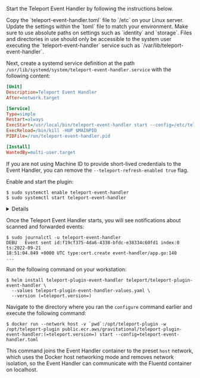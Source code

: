 Start the Teleport Event Handler by following the instructions below.

<Tabs>
<TabItem label="Linux server">
Copy the `teleport-event-handler.toml` file to `/etc` on your Linux server.
Update the settings within the `toml` file to match your environment. Make sure to
use absolute paths on settings such as `identity` and `storage`. Files
and directories in use should only be accessible to the system user executing
the `teleport-event-handler` service such as `/var/lib/teleport-event-handler`.

Next, create a systemd service definition at the path
`/usr/lib/systemd/system/teleport-event-handler.service` with the following
content:

```ini
[Unit]
Description=Teleport Event Handler
After=network.target

[Service]
Type=simple
Restart=always
ExecStart=/usr/local/bin/teleport-event-handler start --config=/etc/teleport-event-handler.toml --teleport-refresh-enabled=true
ExecReload=/bin/kill -HUP $MAINPID
PIDFile=/run/teleport-event-handler.pid

[Install]
WantedBy=multi-user.target
```

If you are not using Machine ID to provide short-lived credentials to the Event
Handler, you can remove the `--teleport-refresh-enabled true` flag.

Enable and start the plugin:

```code
$ sudo systemctl enable teleport-event-handler
$ sudo systemctl start teleport-event-handler
```

<Details title="Choose when to start exporting events">

You can configure when you would like the Teleport Event Handler to begin
exporting events when you run the `start` command. This example will start
exporting from May 5th, 2021:

```code
$ teleport-event-handler start --config /etc/teleport-event-handler.toml --start-time "2021-05-05T00:00:00Z"
```

You can only determine the start time once, when first running the Teleport
Event Handler. If you want to change the time frame later, remove the plugin
state directory that you specified in the `storage` field of the handler's
configuration file.

</Details>

Once the Teleport Event Handler starts, you will see notifications about scanned
and forwarded events:

```code
$ sudo journalctl -u teleport-event-handler
DEBU   Event sent id:f19cf375-4da6-4338-bfdc-e38334c60fd1 index:0 ts:2022-09-21
18:51:04.849 +0000 UTC type:cert.create event-handler/app.go:140
...
```

</TabItem>
<TabItem label="Helm chart">
Run the following command on your workstation:

```code
$ helm install teleport-plugin-event-handler teleport/teleport-plugin-event-handler \
  --values teleport-plugin-event-handler-values.yaml \
  --version (=teleport.version=)
```

</TabItem>
<TabItem label="Local Docker container">

Navigate to the directory where you ran the `configure` command earlier and
execute the following command:

```code
$ docker run --network host -v `pwd`:/opt/teleport-plugin -w /opt/teleport-plugin public.ecr.aws/gravitational/teleport-plugin-event-handler:(=teleport.version=) start --config=teleport-event-handler.toml
```

This command joins the Event Handler container to the preset `host` network,
which uses the Docker host networking mode and removes network isolation, so the
Event Handler can communicate with the Fluentd container on localhost.

</TabItem>
</Tabs>
